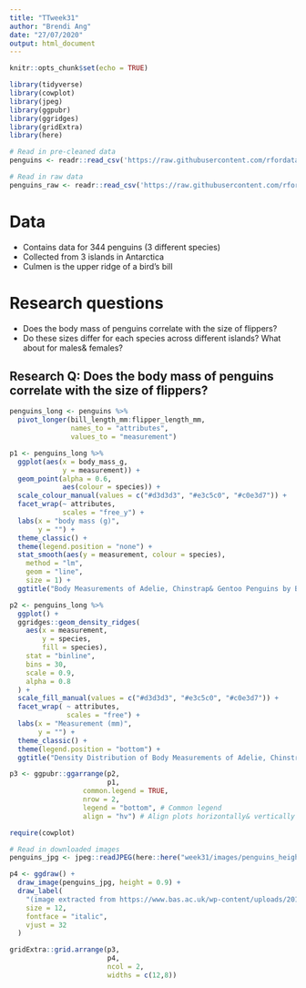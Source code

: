 ```yaml
---
title: "TTweek31"
author: "Brendi Ang"
date: "27/07/2020"
output: html_document
---
```


```r
knitr::opts_chunk$set(echo = TRUE)
```

```r
library(tidyverse)
library(cowplot)
library(jpeg)
library(ggpubr)
library(ggridges)
library(gridExtra)
library(here)
```

```r
# Read in pre-cleaned data
penguins <- readr::read_csv('https://raw.githubusercontent.com/rfordatascience/tidytuesday/master/data/2020/2020-07-28/penguins.csv')

# Read in raw data
penguins_raw <- readr::read_csv('https://raw.githubusercontent.com/rfordatascience/tidytuesday/master/data/2020/2020-07-28/penguins_raw.csv')
```

# Data
- Contains data for 344 penguins (3 different species)
- Collected from 3 islands in Antarctica
- Culmen is the upper ridge of a bird's bill

# Research questions
- Does the body mass of penguins correlate with the size of flippers?
- Do these sizes differ for each species across different islands? What about for males& females?

## Research Q: Does the body mass of penguins correlate with the size of flippers?

```r
penguins_long <- penguins %>%
  pivot_longer(bill_length_mm:flipper_length_mm,
               names_to = "attributes",
               values_to = "measurement")
```

```r
p1 <- penguins_long %>%
  ggplot(aes(x = body_mass_g,
             y = measurement)) +
  geom_point(alpha = 0.6,
             aes(colour = species)) +
  scale_colour_manual(values = c("#d3d3d3", "#e3c5c0", "#c0e3d7")) +
  facet_wrap(~ attributes,
             scales = "free_y") +
  labs(x = "body mass (g)",
       y = "") +
  theme_classic() +
  theme(legend.position = "none") + 
  stat_smooth(aes(y = measurement, colour = species),
    method = "lm", 
    geom = "line",
    size = 1) +
  ggtitle("Body Measurements of Adelie, Chinstrap& Gentoo Penguins by Body Mass")
```

```r
p2 <- penguins_long %>%
  ggplot() +
  ggridges::geom_density_ridges(
    aes(x = measurement,
        y = species,
        fill = species),
    stat = "binline",
    bins = 30, 
    scale = 0.9,
    alpha = 0.8
  ) +
  scale_fill_manual(values = c("#d3d3d3", "#e3c5c0", "#c0e3d7")) +
  facet_wrap( ~ attributes,
              scales = "free") +
  labs(x = "Measurement (mm)",
       y = "") +
  theme_classic() +
  theme(legend.position = "bottom") +
  ggtitle("Density Distribution of Body Measurements of Adelie, Chinstrap& Gentoo Penguins")
```

```r
p3 <- ggpubr::ggarrange(p2, 
                        p1, 
                  common.legend = TRUE,
                  nrow = 2,
                  legend = "bottom", # Common legend
                  align = "hv") # Align plots horizontally& vertically
```

```r
require(cowplot)

# Read in downloaded images
penguins_jpg <- jpeg::readJPEG(here::here("week31/images/penguins_heights.jpg"))

p4 <- ggdraw() +
  draw_image(penguins_jpg, height = 0.9) +
  draw_label(
    "(image extracted from https://www.bas.ac.uk/wp-content/uploads/2015/04/Penguin-heights.jpg)",
    size = 12,
    fontface = "italic",
    vjust = 32
  )
```

```r
gridExtra::grid.arrange(p3, 
                        p4, 
                        ncol = 2,
                        widths = c(12,8))
```



